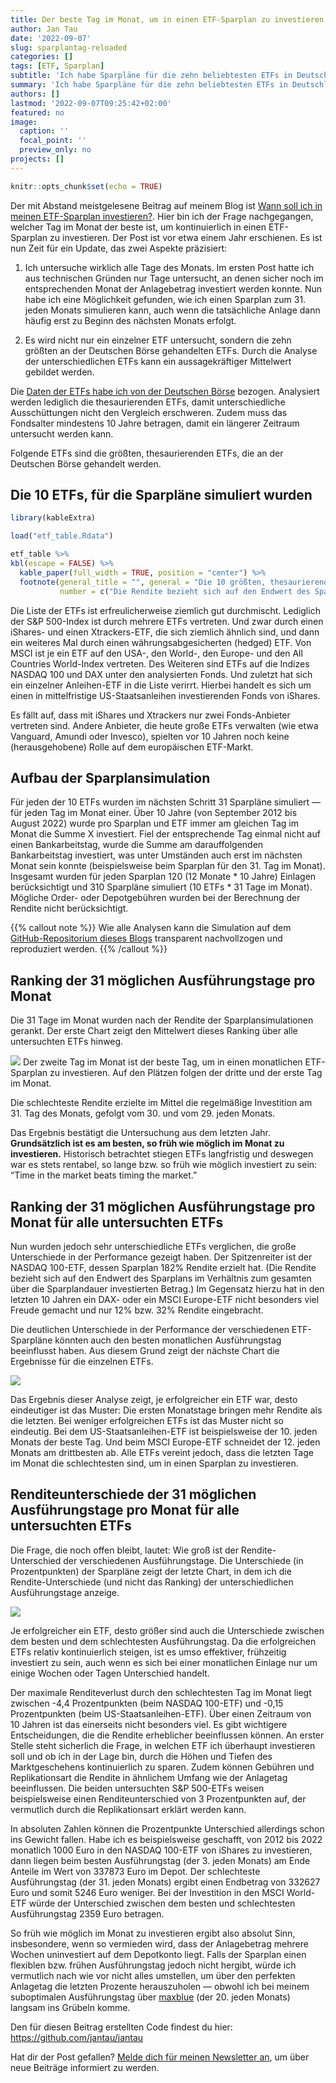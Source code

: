 ```yaml
---
title: Der beste Tag im Monat, um in einen ETF-Sparplan zu investieren
author: Jan Tau
date: '2022-09-07'
slug: sparplantag-reloaded
categories: []
tags: [ETF, Sparplan]
subtitle: 'Ich habe Sparpläne für die zehn beliebtesten ETFs in Deutschland simuliert — über alle Tage im Monat'
summary: 'Ich habe Sparpläne für die zehn beliebtesten ETFs in Deutschland simuliert — über alle Tage im Monat'
authors: []
lastmod: '2022-09-07T09:25:42+02:00'
featured: no
image:
  caption: ''
  focal_point: ''
  preview_only: no
projects: []
---
```


```r
knitr::opts_chunk$set(echo = TRUE)
```

Der mit Abstand meistgelesene Beitrag auf meinem Blog ist [Wann soll ich in meinen ETF-Sparplan investieren?](/post/sparplantag/). Hier bin ich der Frage nachgegangen, welcher Tag im Monat der beste ist, um kontinuierlich in einen ETF-Sparplan zu investieren. Der Post ist vor etwa einem Jahr erschienen. Es ist nun Zeit für ein Update, das zwei Aspekte präzisiert:

1. Ich untersuche wirklich alle Tage des Monats. Im ersten Post hatte ich aus technischen Gründen nur Tage untersucht, an denen sicher noch im entsprechenden Monat der Anlagebetrag investiert werden konnte. Nun habe ich eine Möglichkeit gefunden, wie ich einen Sparplan zum 31. jeden Monats simulieren kann, auch wenn die tatsächliche Anlage dann häufig erst zu Beginn des nächsten Monats erfolgt.

2. Es wird nicht nur ein einzelner ETF untersucht, sondern die zehn größten an der Deutschen Börse gehandelten ETFs. Durch die Analyse der unterschiedlichen ETFs kann ein aussagekräftiger Mittelwert gebildet werden. 

Die [Daten der ETFs habe ich von der Deutschen Börse](https://www.deutsche-boerse-cash-market.com/dbcm-de/instrumente-statistiken/statistiken/etf-etp-statistiken/) bezogen. Analysiert werden lediglich die thesaurierenden ETFs, damit unterschiedliche Ausschüttungen nicht den Vergleich erschweren. Zudem muss das Fondsalter mindestens 10 Jahre betragen, damit ein längerer Zeitraum untersucht werden kann.

Folgende ETFs sind die größten, thesaurierenden ETFs, die an der Deutschen Börse gehandelt werden.

## Die 10 ETFs, für die Sparpläne simuliert wurden

```r
library(kableExtra)

load("etf_table.Rdata")

etf_table %>%
kbl(escape = FALSE) %>%
  kable_paper(full_width = TRUE, position = "center") %>%
  footnote(general_title = "", general = "Die 10 größten, thesaurierenden, XETRA-gehandelten ETFs mit einem Fondsalter > 10 Jahre (Stand: Juli 2022)",
           number = c("Die Rendite bezieht sich auf den Endwert des Sparplans im Verhältnis zum gesamten über die Sparplandauer investierten Betrag."))
```

Die Liste der ETFs ist erfreulicherweise ziemlich gut durchmischt. Lediglich der S&P 500-Index ist durch mehrere ETFs vertreten. Und zwar durch einen iShares- und einen Xtrackers-ETF, die sich ziemlich ähnlich sind, und dann ein weiteres Mal durch einen währungsabgesicherten (hedged) ETF. Von MSCI ist je ein ETF auf den USA-, den World-, den Europe- und den All Countries World-Index vertreten. Des Weiteren sind ETFs auf die Indizes NASDAQ 100 und DAX unter den analysierten Fonds. Und zuletzt hat sich ein einzelner Anleihen-ETF in die Liste verirrt. Hierbei handelt es sich um einen in mittelfristige US-Staatsanleihen investierenden Fonds von iShares. 

Es fällt auf, dass mit iShares und Xtrackers nur zwei Fonds-Anbieter vertreten sind. Andere Anbieter, die heute große ETFs verwalten (wie etwa Vanguard, Amundi oder Invesco), spielten vor 10 Jahren noch keine (herausgehobene) Rolle auf dem europäischen ETF-Markt. 

## Aufbau der Sparplansimulation

Für jeden der 10 ETFs wurden im nächsten Schritt 31 Sparpläne simuliert — für jeden Tag im Monat einer. Über 10 Jahre (von September 2012 bis August 2022) wurde pro Sparplan und ETF immer am gleichen Tag im Monat die Summe X investiert. Fiel der entsprechende Tag einmal nicht auf einen Bankarbeitstag, wurde die Summe am darauffolgenden Bankarbeitstag investiert, was unter Umständen auch erst im nächsten Monat sein konnte (beispielsweise beim Sparplan für den 31. Tag im Monat). Insgesamt wurden für jeden Sparplan 120 (12 Monate * 10 Jahre) Einlagen berücksichtigt und 310 Sparpläne simuliert (10 ETFs * 31 Tage im Monat). Mögliche Order- oder Depotgebühren wurden bei der Berechnung der Rendite nicht berücksichtigt.

{{% callout note %}}
Wie alle Analysen kann die Simulation auf dem [GitHub-Repositorium dieses Blogs](https://github.com/jantau/jantau/blob/main/content/post/2022-07-31-sparplantag-2/data.R) transparent nachvollzogen und reproduziert werden.
{{% /callout %}}


## Ranking der 31 möglichen Ausführungstage pro Monat

Die 31 Tage im Monat wurden nach der Rendite der Sparplansimulationen gerankt. Der erste Chart zeigt den Mittelwert dieses Ranking über alle untersuchten ETFs hinweg.

![](barchart_ranking_sparplantag.png)
Der zweite Tag im Monat ist der beste Tag, um in einen monatlichen ETF-Sparplan zu investieren. Auf den Plätzen folgen der dritte und der erste Tag im Monat.

Die schlechteste Rendite erzielte im Mittel die regelmäßige Investition am 31. Tag des Monats, gefolgt vom 30. und vom 29. jeden Monats.

Das Ergebnis bestätigt die Untersuchung aus dem letzten Jahr. **Grundsätzlich ist es am besten, so früh wie möglich im Monat zu investieren.** Historisch betrachtet stiegen ETFs langfristig und deswegen war es stets rentabel, so lange bzw. so früh wie möglich investiert zu sein: "Time in the market beats timing the market."

## Ranking der 31 möglichen Ausführungstage pro Monat für alle untersuchten ETFs

Nun wurden jedoch sehr unterschiedliche ETFs verglichen, die große Unterschiede in der Performance gezeigt haben. Der Spitzenreiter ist der NASDAQ 100-ETF, dessen Sparplan 182% Rendite erzielt hat. (Die Rendite bezieht sich auf den Endwert des Sparplans im Verhältnis zum gesamten über die Sparplandauer investierten Betrag.) Im Gegensatz hierzu hat in den letzten 10 Jahren ein DAX- oder ein MSCI Europe-ETF nicht besonders viel Freude gemacht und nur 12% bzw. 32% Rendite eingebracht.

Die deutlichen Unterschiede in der Performance der verschiedenen ETF-Sparpläne könnten auch den besten monatlichen Ausführungstag beeinflusst haben. Aus diesem Grund zeigt der nächste Chart die Ergebnisse für die einzelnen ETFs.

![](barchart_ranking_sparplantag_all.png)

Das Ergebnis dieser Analyse zeigt, je erfolgreicher ein ETF war, desto eindeutiger ist das Muster: Die ersten Monatstage bringen mehr Rendite als die letzten. Bei weniger erfolgreichen ETFs ist das Muster nicht so eindeutig. Bei dem US-Staatsanleihen-ETF ist beispielsweise der 10. jeden Monats der beste Tag. Und beim MSCI Europe-ETF schneidet der 12. jeden Monats am drittbesten ab. Alle ETFs vereint jedoch, dass die letzten Tage im Monat die schlechtesten sind, um in einen Sparplan zu investieren. 

## Renditeunterschiede der 31 möglichen Ausführungstage pro Monat für alle untersuchten ETFs

Die Frage, die noch offen bleibt, lautet: Wie groß ist der Rendite-Unterschied der verschiedenen Ausführungstage. Die Unterschiede (in Prozentpunkten) der Sparpläne zeigt der letzte Chart, in dem ich die Rendite-Unterschiede (und nicht das Ranking) der unterschiedlichen Ausführungstage anzeige.

![](barchart_ranking_sparplantag_all_perc.png)

Je erfolgreicher ein ETF, desto größer sind auch die Unterschiede zwischen dem besten und dem schlechtesten Ausführungstag. Da die erfolgreichen ETFs relativ kontinuierlich steigen, ist es umso effektiver, frühzeitig investiert zu sein, auch wenn es sich bei einer monatlichen Einlage nur um einige Wochen oder Tagen Unterschied handelt. 

Der maximale Renditeverlust durch den schlechtesten Tag im Monat liegt zwischen -4,4 Prozentpunkten (beim NASDAQ 100-ETF) und -0,15 Prozentpunkten (beim US-Staatsanleihen-ETF). Über einen Zeitraum von 10 Jahren ist das einerseits nicht besonders viel. Es gibt wichtigere Entscheidungen, die die Rendite erheblicher beeinflussen können. An erster Stelle steht sicherlich die Frage, in welchen ETF ich überhaupt investieren soll und ob ich in der Lage bin, durch die Höhen und Tiefen des Marktgeschehens kontinuierlich zu sparen. Zudem können Gebühren und Replikationsart die Rendite in ähnlichem Umfang wie der Anlagetag beeinflussen. Die beiden untersuchten S&P 500-ETFs weisen beispielsweise einen Renditeunterschied von 3 Prozentpunkten auf, der vermutlich durch die Replikationsart erklärt werden kann.

In absoluten Zahlen können die Prozentpunkte Unterschied allerdings schon ins Gewicht fallen. Habe ich es beispielsweise geschafft, von 2012 bis 2022 monatlich 1000 Euro in den NASDAQ 100-ETF von iShares zu investieren, dann liegen beim besten Ausführungstag (der 3. jeden Monats) am Ende Anteile im Wert von 337873 Euro im Depot. Der schlechteste Ausführungstag (der 31. jeden Monats) ergibt einen Endbetrag von 332627 Euro und somit 5246 Euro weniger. Bei der Investition in den MSCI World-ETF würde der Unterschied zwischen dem besten und schlechtesten Ausführungstag 2359 Euro betragen.

So früh wie möglich im Monat zu investieren ergibt also absolut Sinn, insbesondere, wenn so vermieden wird, dass der Anlagebetrag mehrere Wochen uninvestiert auf dem Depotkonto liegt. Falls der Sparplan einen flexiblen bzw. frühen Ausführungstag jedoch nicht hergibt, würde ich vermutlich nach wie vor nicht alles umstellen, um über den perfekten Anlagetag die letzten Prozente herauszuholen — obwohl ich bei meinem suboptimalen Ausführungstag über [maxblue](https://www.maxblue.de/geldanlage/geld-anlegen/wertpapiersparplan.html) (der 20. jeden Monats) langsam ins Grübeln komme.

Den für diesen Beitrag erstellten Code findest du hier: [https://github.com/jantau/jantau](https://github.com/jantau/jantau/tree/main/content/post)

Hat dir der Post gefallen? [Melde dich für meinen Newsletter an](https://tinyletter.com/jantau), um über neue Beiträge informiert zu werden.
